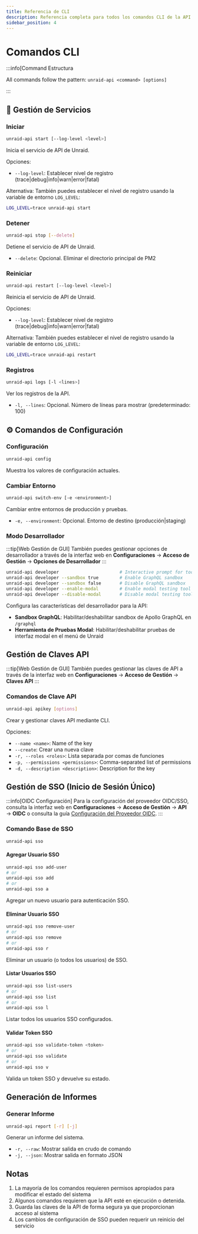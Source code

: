 ```yaml
---
title: Referencia de CLI
description: Referencia completa para todos los comandos CLI de la API de Unraid
sidebar_position: 4
---
```


# Comandos CLI

:::info\[Command Estructura

All commands follow the pattern: `unraid-api <command> [options]`

:::

## 🚀 Gestión de Servicios

### Iniciar

```bash
unraid-api start [--log-level <level>]
```

Inicia el servicio de API de Unraid.

Opciones:

- `--log-level`: Establecer nivel de registro (trace|debug|info|warn|error|fatal)

Alternativa: También puedes establecer el nivel de registro usando la variable de entorno `LOG_LEVEL`:

```bash
LOG_LEVEL=trace unraid-api start
```

### Detener

```bash
unraid-api stop [--delete]
```

Detiene el servicio de API de Unraid.

- `--delete`: Opcional. Eliminar el directorio principal de PM2

### Reiniciar

```bash
unraid-api restart [--log-level <level>]
```

Reinicia el servicio de API de Unraid.

Opciones:

- `--log-level`: Establecer nivel de registro (trace|debug|info|warn|error|fatal)

Alternativa: También puedes establecer el nivel de registro usando la variable de entorno `LOG_LEVEL`:

```bash
LOG_LEVEL=trace unraid-api restart
```

### Registros

```bash
unraid-api logs [-l <lines>]
```

Ver los registros de la API.

- `-l, --lines`: Opcional. Número de líneas para mostrar (predeterminado: 100)

## ⚙️ Comandos de Configuración

### Configuración

```bash
unraid-api config
```

Muestra los valores de configuración actuales.

### Cambiar Entorno

```bash
unraid-api switch-env [-e <environment>]
```

Cambiar entre entornos de producción y pruebas.

- `-e, --environment`: Opcional. Entorno de destino (producción|staging)

### Modo Desarrollador

:::tip[Web Gestión de GUI]
También puedes gestionar opciones de desarrollador a través de la interfaz web en **Configuraciones** → **Acceso de Gestión** → **Opciones de Desarrollador**
:::

```bash
unraid-api developer                       # Interactive prompt for tools
unraid-api developer --sandbox true        # Enable GraphQL sandbox
unraid-api developer --sandbox false       # Disable GraphQL sandbox
unraid-api developer --enable-modal        # Enable modal testing tool
unraid-api developer --disable-modal       # Disable modal testing tool
```

Configura las características del desarrollador para la API:

- **Sandbox GraphQL**: Habilitar/deshabilitar sandbox de Apollo GraphQL en `/graphql`
- **Herramienta de Pruebas Modal**: Habilitar/deshabilitar pruebas de interfaz modal en el menú de Unraid

## Gestión de Claves API

:::tip[Web Gestión de GUI]
También puedes gestionar las claves de API a través de la interfaz web en **Configuraciones** → **Acceso de Gestión** → **Claves API**
:::

### Comandos de Clave API

```bash
unraid-api apikey [options]
```

Crear y gestionar claves API mediante CLI.

Opciones:

- `--name <name>`: Name of the key
- `--create`: Crear una nueva clave
- `-r, --roles <roles>`: Lista separada por comas de funciones
- `-p, --permissions <permissions>`: Comma-separated list of permissions
- `-d, --description <description>`: Description for the key

## Gestión de SSO (Inicio de Sesión Único)

:::info[OIDC Configuración]
Para la configuración del proveedor OIDC/SSO, consulta la interfaz web en **Configuraciones** → **Acceso de Gestión** → **API** → **OIDC** o consulta la guía [Configuración del Proveedor OIDC](./oidc-provider-setup.mdx).
:::

### Comando Base de SSO

```bash
unraid-api sso
```

#### Agregar Usuario SSO

```bash
unraid-api sso add-user
# or
unraid-api sso add
# or
unraid-api sso a
```

Agregar un nuevo usuario para autenticación SSO.

#### Eliminar Usuario SSO

```bash
unraid-api sso remove-user
# or
unraid-api sso remove
# or
unraid-api sso r
```

Eliminar un usuario (o todos los usuarios) de SSO.

#### Listar Usuarios SSO

```bash
unraid-api sso list-users
# or
unraid-api sso list
# or
unraid-api sso l
```

Listar todos los usuarios SSO configurados.

#### Validar Token SSO

```bash
unraid-api sso validate-token <token>
# or
unraid-api sso validate
# or
unraid-api sso v
```

Valida un token SSO y devuelve su estado.

## Generación de Informes

### Generar Informe

```bash
unraid-api report [-r] [-j]
```

Generar un informe del sistema.

- `-r, --raw`: Mostrar salida en crudo de comando
- `-j, --json`: Mostrar salida en formato JSON

## Notas

1. La mayoría de los comandos requieren permisos apropiados para modificar el estado del sistema
2. Algunos comandos requieren que la API esté en ejecución o detenida.
3. Guarda las claves de la API de forma segura ya que proporcionan acceso al sistema
4. Los cambios de configuración de SSO pueden requerir un reinicio del servicio
